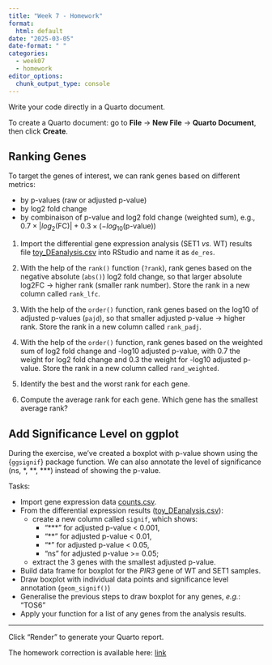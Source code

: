 ```yaml
---
title: "Week 7 - Homework"
format: 
  html: default
date: "2025-03-05"
date-format: " "
categories: 
  - week07
  - homework
editor_options: 
  chunk_output_type: console
---
```


Write your code directly in a Quarto document.

To create a Quarto document: go to **File** -> **New File** -> **Quarto Document**, then click **Create**.


## Ranking Genes

To target the genes of interest, we can rank genes based on different metrics:

- by p-values (raw or adjusted p-value)
- by log2 fold change
- by combinaison of p-value and log2 fold change (weighted sum),
e.g., $0.7\times|log_{2}(\text{FC})|+0.3\times(-log_{10}(\text{p-value}))$

1. Import the differential gene expression analysis (SET1 *vs.* WT) results file [toy_DEanalysis.csv](../exos_data/toy_DEanalysis.csv) into RStudio and name it as `de_res`.


2. With the help of the `rank()` function (`?rank`),
rank genes based on the negative absolute (`abs()`) log2 fold change,
so that larger absolute log2FC → higher rank (smaller rank number).
Store the rank in a new column called `rank_lfc`.


3. With the help of the `order()` function,
rank genes based on the log10 of adjusted p-values (`pajd`),
so that smaller adjusted p-value → higher rank.
Store the rank in a new column called `rank_padj`.


4. With the help of the `order()` function,
rank genes based on the weighted sum of log2 fold change and -log10 adjusted p-value,
with 0.7 the weight for log2 fold change and 0.3 the weight for -log10 adjusted p-value.
Store the rank in a new column called `rand_weighted`.


5. Identify the best and the worst rank for each gene.


6. Compute the average rank for each gene. Which gene has the smallest average rank?


## Add Significance Level on ggplot

During the exercise, we've created a boxplot with p-value shown using the {`ggsignif`} package function.
We can also annotate the level of significance (ns, \*, \*\*, \*\*\*) instead of showing the p-value.

Tasks:

- Import gene expression data [counts.csv](../exos_data/read-counts.csv).
- From the differential expression results ([toy_DEanalysis.csv](../exos_data/toy_DEanalysis.csv)):
  - create a new column called `signif`, which shows:
    - "***" for adjusted p-value < 0.001,
    - "**" for adjusted p-value < 0.01,
    - "*" for adjusted p-value < 0.05,
    - "ns" for adjusted p-value >= 0.05;
  - extract the 3 genes with the smallest adjusted p-value.
- Build data frame for boxplot for the *PIR3* gene of WT and SET1 samples.
- Draw boxplot with individual data points and significance level annotation (`geom_signif()`)
- Generalise the previous steps to draw boxplot for any genes, *e.g.*: "TOS6"
- Apply your function for a list of any genes from the analysis results.


---

Click "Render" to generate your Quarto report.

The homework correction is available here:
[link](https://raw.githubusercontent.com/InforBio/IOC/refs/heads/main/ioc_r/week07/.r_w07_work_corr.qmd)